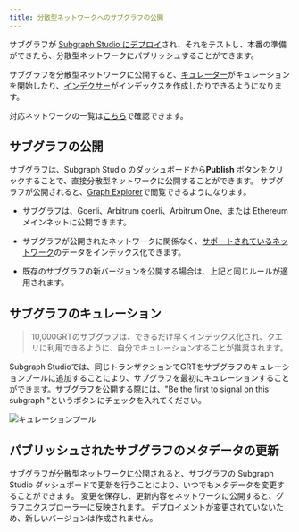 ```yaml
---
title: 分散型ネットワークへのサブグラフの公開
---
```


サブグラフが [Subgraph Studio にデプロイ](/deploying/deploying-a-subgraph-to-studio)され、それをテストし、本番の準備ができたら、分散型ネットワークにパブリッシュすることができます。

サブグラフを分散型ネットワークに公開すると、[キュレーター](/network/curating)がキュレーションを開始したり、[インデクサー](/network/indexing)がインデックスを作成したりできるようになります。

<VideoEmbed youtube="HfDgC2oNnwo" />

対応ネットワークの一覧は[こちら](/developing/supported-networks)で確認できます。

## サブグラフの公開

サブグラフは、Subgraph Studio のダッシュボードから**Publish** ボタンをクリックすることで、直接分散型ネットワークに公開することができます。 サブグラフが公開されると、[Graph Explorer](https://thegraph.com/explorer/)で閲覧できるようになります。

- サブグラフは、Goerli、Arbitrum goerli、Arbitrum One、または Ethereum メインネットに公開できます。

- サブグラフが公開されたネットワークに関係なく、[サポートされているネットワーク](/developing/supported-networks)のデータをインデックス化できます。

- 既存のサブグラフの新バージョンを公開する場合は、上記と同じルールが適用されます。

## サブグラフのキュレーション

> 10,000GRTのサブグラフは、できるだけ早くインデックス化され、クエリに利用できるように、自分でキュレーションすることが推奨されます。

Subgraph Studioでは、同じトランザクションでGRTをサブグラフのキュレーションプールに追加することにより、サブグラフを最初にキュレーションすることができます。サブグラフを公開する際には、"Be the first to signal on this subgraph "というボタンにチェックを入れてください。

![キュレーションプール](/img/curate-own-subgraph-tx.png)

## パブリッシュされたサブグラフのメタデータの更新

サブグラフが分散型ネットワークに公開されると、サブグラフの Subgraph Studio ダッシュボードで更新を行うことにより、いつでもメタデータを変更することができます。 変更を保存し、更新内容をネットワークに公開すると、グラフエクスプローラーに反映されます。 デプロイメントが変更されていないため、新しいバージョンは作成されません。
